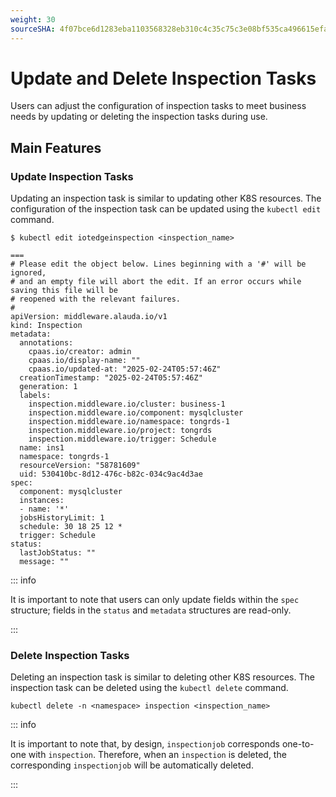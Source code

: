 ```yaml
---
weight: 30
sourceSHA: 4f07bce6d1283eba1103568328eb310c4c35c75c3e08bf535ca496615efa5014
---
```


# Update and Delete Inspection Tasks

Users can adjust the configuration of inspection tasks to meet business needs by updating or deleting the inspection tasks during use.

## Main Features

### Update Inspection Tasks

<Tabs>

<Tab lable="CLI">

Updating an inspection task is similar to updating other K8S resources. The configuration of the inspection task can be updated using the `kubectl edit` command.

```shell
$ kubectl edit iotedgeinspection <inspection_name>

===
# Please edit the object below. Lines beginning with a '#' will be ignored,
# and an empty file will abort the edit. If an error occurs while saving this file will be
# reopened with the relevant failures.
#
apiVersion: middleware.alauda.io/v1
kind: Inspection
metadata:
  annotations:
    cpaas.io/creator: admin
    cpaas.io/display-name: ""
    cpaas.io/updated-at: "2025-02-24T05:57:46Z"
  creationTimestamp: "2025-02-24T05:57:46Z"
  generation: 1
  labels:
    inspection.middleware.io/cluster: business-1
    inspection.middleware.io/component: mysqlcluster
    inspection.middleware.io/namespace: tongrds-1
    inspection.middleware.io/project: tongrds
    inspection.middleware.io/trigger: Schedule
  name: ins1
  namespace: tongrds-1
  resourceVersion: "58781609"
  uid: 530410bc-8d12-476c-b82c-034c9ac4d3ae
spec:
  component: mysqlcluster
  instances:
  - name: '*'
  jobsHistoryLimit: 1
  schedule: 30 18 25 12 *
  trigger: Schedule
status:
  lastJobStatus: ""
  message: ""
```

::: info

It is important to note that users can only update fields within the `spec` structure; fields in the `status` and `metadata` structures are read-only.

:::

</Tab>

</Tabs>

### Delete Inspection Tasks

Deleting an inspection task is similar to deleting other K8S resources. The inspection task can be deleted using the `kubectl delete` command.

```shell
kubectl delete -n <namespace> inspection <inspection_name>
```

::: info

It is important to note that, by design, `inspectionjob` corresponds one-to-one with `inspection`. Therefore, when an `inspection` is deleted, the corresponding `inspectionjob` will be automatically deleted.

:::
